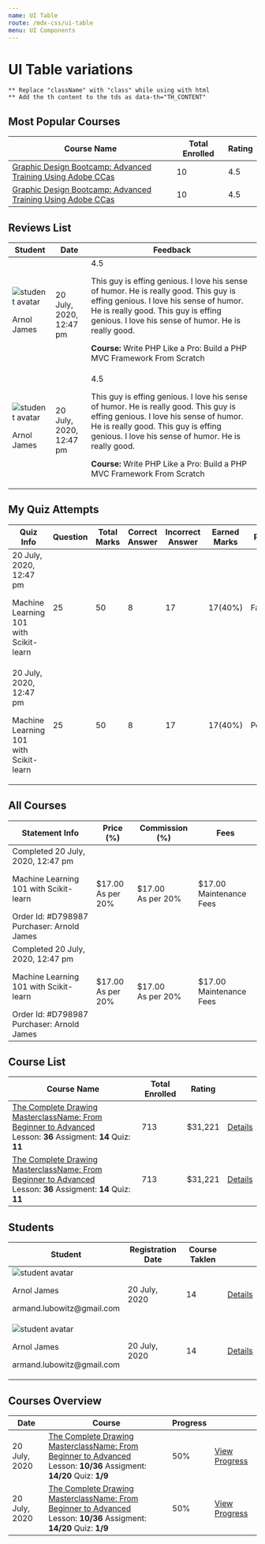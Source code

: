```yaml
---
name: UI Table
route: /mdx-css/ui-table
menu: UI Components
---
```



# UI Table variations
`** Replace "className" with "class" while using with html` <br />
`** Add the th content to the tds as data-th="TH_CONTENT" `

## Most Popular Courses

<Playground>
	<div className="tutor-ui-table-responsive">
		<table className="tutor-ui-table table-popular-courses">
			<thead>
				<tr>
					<th>
						<span className="text-regular-small color-text-subsued">Course Name</span>
					</th>
					<th>
						<div className="inline-flex-center color-text-subsued">
							<span className="text-regular-small">Total Enrolled</span>
							<span className="tutor-v2-icon-test icon-ordering-a-to-z-filled"></span>
						</div>
					</th>
					<th>
						<div className="inline-flex-center color-text-subsued">
							<span className="text-regular-small">Rating</span>
							<span className="tutor-v2-icon-test icon-ordering-a-to-z-filled"></span>
						</div>
					</th>
				</tr>
			</thead>
			<tbody>
				<tr>
					<td data-th="Course Name" className="column-fullwidth">
						<div className="td-course text-medium-body color-text-primary">
							<a href="#">Graphic Design Bootcamp: Advanced Training Using Adobe CCas</a>
						</div>
					</td>
					<td data-th="Total Enrolled">
						<span className="text-medium-caption color-text-primary">10</span>
					</td>
					<td data-th="Course Name">
						<div className="td-tutor-rating text-regular-body color-text-subsued">
							<div className="tutor-ratings">
								<div className="tutor-rating-stars">
									<span className="tutor-v2-icon-test icon-star-full-filled"></span>
									<span className="tutor-v2-icon-test icon-star-full-filled"></span>
									<span className="tutor-v2-icon-test icon-star-full-filled"></span>
									<span className="tutor-v2-icon-test icon-star-full-filled"></span>
									<span className="tutor-v2-icon-test icon-star-line-filled"></span>
								</div>
								<div className="tutor-rating-text">4.5</div>
							</div>
						</div>
					</td>
				</tr>
				<tr>
					<td data-th="Course Name" className="column-fullwidth">
						<div className="td-course text-medium-body color-text-primary">
							<a href="#">Graphic Design Bootcamp: Advanced Training Using Adobe CCas</a>
						</div>
					</td>
					<td data-th="Total Enrolled">
						<span className="text-medium-caption color-text-primary">10</span>
					</td>
					<td data-th="Rating">
						<div className="td-tutor-rating text-regular-body color-text-subsued">
							<div className="tutor-ratings">
								<div className="tutor-rating-stars">
									<span className="tutor-v2-icon-test icon-star-full-filled"></span>
									<span className="tutor-v2-icon-test icon-star-full-filled"></span>
									<span className="tutor-v2-icon-test icon-star-full-filled"></span>
									<span className="tutor-v2-icon-test icon-star-full-filled"></span>
									<span className="tutor-v2-icon-test icon-star-line-filled"></span>
								</div>
								<div className="tutor-rating-text">4.5</div>
							</div>
						</div>
					</td>
				</tr>
			</tbody>
		</table>
	</div>
</Playground>

## Reviews List

<Playground>
	<div className="tutor-ui-table-responsive">
		<table className="tutor-ui-table table-reviews">
			<thead>
				<tr>
					<th>
						<span className="text-regular-small color-text-subsued">Student</span>
					</th>
					<th>
						<span className="text-regular-small color-text-subsued">Date</span>
					</th>
					<th>
						<span className="text-regular-small color-text-subsued">Feedback</span>
					</th>
				</tr>
			</thead>
			<tbody>
				<tr>
					<td data-th="Student" className="column-fullwidth">
						<div className="td-avatar">
							<img src="https://i.imgur.com/CckCKYQ.jpeg" alt="student avatar" />
							<p className="text-medium-body color-text-primary">Arnol James</p>
						</div>
					</td>
					<td data-th="Date">
						<span className="text-medium-caption color-text-primary">20 July, 2020, <br/> 12:47 pm</span>
					</td>
					<td data-th="Feedback">
						<div className="td-feedback">
							<div className="td-tutor-rating text-regular-body color-text-subsued">
								<div className="tutor-ratings">
									<div className="tutor-rating-stars">
										<span className="tutor-v2-icon-test icon-star-full-filled"></span>
										<span className="tutor-v2-icon-test icon-star-full-filled"></span>
										<span className="tutor-v2-icon-test icon-star-full-filled"></span>
										<span className="tutor-v2-icon-test icon-star-full-filled"></span>
										<span className="tutor-v2-icon-test icon-star-line-filled"></span>
									</div>
									<div className="tutor-rating-text">4.5</div>
								</div>
							</div>
							<p className="review-text color-text-subsued">
								This guy is effing genious. I love his sense of humor. He is really good. This guy is effing genious. I
								love his sense of humor. He is really good. This guy is effing genious. I love his sense of humor. He is
								really good.
							</p>
							<p className="course-name text-medium-small color-text-title">
								<strong>Course: </strong>Write PHP Like a Pro: Build a PHP MVC Framework From Scratch
							</p>
						</div>
					</td>
				</tr>
				<tr>
					<td data-th="Student" className="column-fullwidth">
						<div className="td-avatar">
							<img src="https://i.imgur.com/CckCKYQ.jpeg" alt="student avatar" />
							<p className="text-medium-body color-text-primary">Arnol James</p>
						</div>
					</td>
					<td data-th="Date">
						<span className="text-medium-caption color-text-primary">20 July, 2020, <br/> 12:47 pm</span>
					</td>
					<td data-th="Feedback">
						<div className="td-feedback">
							<div className="td-tutor-rating text-regular-body color-text-subsued">
								<div className="tutor-ratings">
									<div className="tutor-rating-stars">
										<span className="tutor-v2-icon-test icon-star-full-filled"></span>
										<span className="tutor-v2-icon-test icon-star-full-filled"></span>
										<span className="tutor-v2-icon-test icon-star-full-filled"></span>
										<span className="tutor-v2-icon-test icon-star-full-filled"></span>
										<span className="tutor-v2-icon-test icon-star-line-filled"></span>
									</div>
									<div className="tutor-rating-text">4.5</div>
								</div>
							</div>
							<p className="review-text color-text-subsued">
								This guy is effing genious. I love his sense of humor. He is really good. This guy is effing genious. I
								love his sense of humor. He is really good. This guy is effing genious. I love his sense of humor. He is
								really good.
							</p>
							<p className="course-name text-medium-small color-text-title">
								<strong>Course: </strong>Write PHP Like a Pro: Build a PHP MVC Framework From Scratch
							</p>
						</div>
					</td>
				</tr>
			</tbody>
		</table>
	</div>
</Playground>

## My Quiz Attempts

<Playground>
	<div className="tutor-ui-table-responsive">
		<table className="tutor-ui-table my-quiz-attempts">
			<thead>
				<tr>
					<th><span className="text-regular-small color-text-subsued">Quiz Info</span></th>
					<th><span className="text-regular-small color-text-subsued">Question</span></th>
					<th><span className="text-regular-small color-text-subsued">Total Marks</span></th>
					<th><span className="text-regular-small color-text-subsued">Correct Answer</span></th>
					<th><span className="text-regular-small color-text-subsued">Incorrect Answer</span></th>
					<th><span className="text-regular-small color-text-subsued">Earned Marks</span></th>
					<th><span className="text-regular-small color-text-subsued">Result</span></th>
					<th className="tutor-shrink"></th>
				</tr>
			</thead>
			<tbody>
				<tr>
					<td data-th="Quiz Info" className="column-fullwidth">
						<div className="td-statement-info">
							<span className="text-regular-small color-text-primary">20 July, 2020, 12:47 pm</span>
							<p className="text-medium-body color-text-primary">Machine Learning 101 with Scikit-learn</p>
						</div>
					</td>
					<td data-th="Question"><span class="text-medium-caption color-text-primary">25</span></td>
					<td data-th="Total Marks"><span class="text-medium-caption color-text-primary">50</span></td>
					<td data-th="Total Marks"><span class="text-medium-caption color-text-primary">8</span></td>
					<td data-th="Total Marks"><span class="text-medium-caption color-text-primary">17</span></td>
					<td data-th="Total Marks"><span class="text-medium-caption color-text-primary">17(40%)</span></td>
					<td data-th="Result"><span class="tutor-badge-label label-danger">Fail</span></td>
					<td data-th="URL"><div class="inline-flex-center td-action-btns"><a href="#" class="btn-outline tutor-btn">Details</a></div></td>
				</tr>
				<tr>
					<td data-th="Quiz Info" className="column-fullwidth">
						<div className="td-statement-info">
							<span className="text-regular-small color-text-primary">20 July, 2020, 12:47 pm</span>
							<p className="text-medium-body color-text-primary">Machine Learning 101 with Scikit-learn</p>
						</div>
					</td>
					<td data-th="Question"><span class="text-medium-caption color-text-primary">25</span></td>
					<td data-th="Total Marks"><span class="text-medium-caption color-text-primary">50</span></td>
					<td data-th="Total Marks"><span class="text-medium-caption color-text-primary">8</span></td>
					<td data-th="Total Marks"><span class="text-medium-caption color-text-primary">17</span></td>
					<td data-th="Total Marks"><span class="text-medium-caption color-text-primary">17(40%)</span></td>
					<td data-th="Result"><span class="tutor-badge-label label-warning">Pending</span></td>
					<td data-th="URL"><div class="inline-flex-center td-action-btns"><a href="#" class="btn-outline tutor-btn">Details</a></div></td>
				</tr>
			</tbody>
		</table>
	</div>
</Playground>

## All Courses

<Playground>
	<div className="tutor-ui-table-responsive">
		<table className="tutor-ui-table table-all-courses">
			<thead>
				<tr>
					<th>
						<span className="text-regular-small color-text-subsued">Statement Info</span>
					</th>
					<th>
						<span className="text-regular-small color-text-subsued">Price (%)</span>
					</th>
					<th>
						<span className="text-regular-small color-text-subsued">Commission (%)</span>
					</th>
					<th>
						<span className="text-regular-small color-text-subsued">Fees</span>
					</th>
				</tr>
			</thead>
			<tbody>
				<tr>
					<td data-th="Statement Info" className="column-fullwidth">
						<div className="td-statement-info">
							<div className="meta-data-1 inline-flex-center">
								<span className="tutor-badge-label label-success">Completed</span>
								<span className="text-regular-small color-text-primary">20 July, 2020, 12:47 pm</span>
							</div>
							<p className="meta-data-2 text-medium-body color-text-primary">Machine Learning 101 with Scikit-learn</p>
							<div className="meta-data-3 inline-flex-center text-regular-small color-text-title">
								<span>Order Id: #D798987</span>
								<div className="inline-flex-center">
									<span>Purchaser: Arnold James</span>
								</div>
							</div>
						</div>
					</td>
					<td data-th="Price (%)">
						<span className="text-medium-caption color-text-primary">
							$17.00 <br />
							<span className="text-regular-small color-text-hints">As per 20%</span>
						</span>
					</td>
					<td data-th="Commission (%)">
						<span className="text-medium-caption color-text-primary">
							$17.00 <br />
							<span className="text-regular-small color-text-hints">As per 20%</span>
						</span>
					</td>
					<td data-th="Fees">
						<span className="text-medium-caption color-text-primary">
							$17.00 <br />
							<span className="text-regular-small color-text-hints">Maintenance Fees</span>
						</span>
					</td>
				</tr>
				<tr>
					<td data-th="Statement Info" className="column-fullwidth">
						<div className="td-statement-info">
							<div className="meta-data-1 inline-flex-center">
								<span className="tutor-badge-label label-success">Completed</span>
								<span className="text-regular-small color-text-primary">20 July, 2020, 12:47 pm</span>
							</div>
							<p className="meta-data-2 text-medium-body color-text-primary">Machine Learning 101 with Scikit-learn</p>
							<div className="meta-data-3 inline-flex-center text-regular-small color-text-title">
								<span>Order Id: #D798987</span>
								<div className="inline-flex-center">
									<span>Purchaser: Arnold James</span>
								</div>
							</div>
						</div>
					</td>
					<td data-th="Price (%)">
						<span className="text-medium-caption color-text-primary">
							$17.00 <br />
							<span className="text-regular-small color-text-hints">As per 20%</span>
						</span>
					</td>
					<td data-th="Commission (%)">
						<span className="text-medium-caption color-text-primary">
							$17.00 <br />
							<span className="text-regular-small color-text-hints">As per 20%</span>
						</span>
					</td>
					<td data-th="Fees">
						<span className="text-medium-caption color-text-primary">
							$17.00 <br />
							<span className="text-regular-small color-text-hints">Maintenance Fees</span>
						</span>
					</td>
				</tr>
			</tbody>
		</table>
	</div>
</Playground>

## Course List

<Playground>
	<div className="tutor-ui-table-responsive">
		<table className="tutor-ui-table table-popular-courses">
			<thead>
				<tr>
					<th>
						<span className="text-regular-small color-text-subsued">Course Name</span>
					</th>
					<th>
						<div className="inline-flex-center color-text-subsued">
							<span className="text-regular-small">Total Enrolled</span>
							<span className="tutor-v2-icon-test icon-order-down-filled"></span>
						</div>
					</th>
					<th>
						<div className="inline-flex-center color-text-subsued">
							<span className="text-regular-small">Rating</span>
							<span className="tutor-v2-icon-test icon-order-down-filled"></span>
						</div>
					</th>
					<th className="tutor-shrink"></th>
				</tr>
			</thead>
			<tbody>
				<tr>
					<td data-th="Course Name" className="column-fullwidth">
						<div className="color-text-primary td-course text-medium-body">
							<a href="#">The Complete Drawing MasterclassName: From Beginner to Advanced</a>
							<div className="course-meta">
								<span className="color-text-subsued text-regular-caption">
									Lesson: <strong className="text-medium-caption">36</strong>
								</span>
								<span className="color-text-subsued text-regular-caption">
									Assigment: <strong className="text-medium-caption">14</strong>
								</span>
								<span className="color-text-subsued text-regular-caption">
									Quiz: <strong className="text-medium-caption">11</strong>
								</span>
							</div>
						</div>
					</td>
					<td data-th="Total Enrolled">
						<span className="color-text-primary text-medium-caption">713</span>
					</td>
					<td data-th="Rating">
						<span className="color-text-primary text-medium-caption">$31,221</span>
					</td>
					<td data-th="URL">
						<div className="inline-flex-center td-action-btns">
							<a href="#" className="btn-outline tutor-btn">
								Details
							</a>
							<a href="#" className="btn-text">
								<span className="tutor-v2-icon-test icon-detail-link-filled"></span>
							</a>
						</div>
					</td>
				</tr>
				<tr>
					<td data-th="Course Name" className="column-fullwidth">
						<div className="color-text-primary td-course text-medium-body">
							<a href="#">The Complete Drawing MasterclassName: From Beginner to Advanced</a>
							<div className="course-meta">
								<span className="color-text-subsued text-regular-caption">
									Lesson: <strong className="text-medium-caption">36</strong>
								</span>
								<span className="color-text-subsued text-regular-caption">
									Assigment: <strong className="text-medium-caption">14</strong>
								</span>
								<span className="color-text-subsued text-regular-caption">
									Quiz: <strong className="text-medium-caption">11</strong>
								</span>
							</div>
						</div>
					</td>
					<td data-th="Total Enrolled">
						<span className="color-text-primary text-medium-caption">713</span>
					</td>
					<td data-th="Rating">
						<span className="color-text-primary text-medium-caption">$31,221</span>
					</td>
					<td data-th="URL">
						<div className="inline-flex-center td-action-btns">
							<a href="#" className="btn-outline tutor-btn">
								Details
							</a>
							<a href="#" className="btn-text">
								<span className="tutor-v2-icon-test icon-detail-link-filled"></span>
							</a>
						</div>
					</td>
				</tr>
			</tbody>
		</table>
	</div>
</Playground>

## Students

<Playground>
	<div className="tutor-ui-table-responsive">
		<table className="tutor-ui-table table-students">
			<thead>
				<tr>
					<th>
						<div className="inline-flex-center color-text-subsued">
							<span className="text-regular-small">Student</span>
							<span className="tutor-v2-icon-test icon-ordering-a-to-z-filled"></span>
						</div>
					</th>
					<th>
						<div className="inline-flex-center color-text-subsued">
							<span className="text-regular-small">Registration Date</span>
							<span className="tutor-v2-icon-test icon-order-down-filled"></span>
						</div>
					</th>
					<th>
						<div className="inline-flex-center color-text-subsued">
							<span className="text-regular-small">Course Taklen</span>
							<span className="tutor-v2-icon-test icon-order-down-filled"></span>
						</div>
					</th>
					<th className="tutor-shrink"></th>
				</tr>
			</thead>
			<tbody>
				<tr>
					<td data-th="Student">
						<div className="td-avatar">
							<img src="https://i.imgur.com/CckCKYQ.jpeg" alt="student avatar" />
							<div>
								<p className="color-text-primary text-medium-body">Arnol James</p>
								<p className="color-text-title text-regular-small">armand.lubowitz@gmail.com</p>
							</div>
						</div>
					</td>
					<td data-th="Registration Date">
						<span className="color-text-primary text-regular-caption">20 July, 2020</span>
					</td>
					<td data-th="Course Taklen">
						<span className="color-text-primary text-medium-caption">14</span>
					</td>
					<td data-th="URL">
						<div className="inline-flex-center td-action-btns">
							<a href="#" className="btn-outline tutor-btn">
								Details
							</a>
						</div>
					</td>
				</tr>
				<tr>
					<td data-th="Student">
						<div className="td-avatar">
							<img src="https://i.imgur.com/CckCKYQ.jpeg" alt="student avatar" />
							<div>
								<p className="color-text-primary text-medium-body">Arnol James</p>
								<p className="color-text-title text-regular-small">armand.lubowitz@gmail.com</p>
							</div>
						</div>
					</td>
					<td data-th="Registration Date">
						<span className="color-text-primary text-regular-caption">20 July, 2020</span>
					</td>
					<td data-th="Course Taklen">
						<span className="color-text-primary text-medium-caption">14</span>
					</td>
					<td data-th="URL">
						<div className="inline-flex-center td-action-btns">
							<a href="#" className="btn-outline tutor-btn">
								Details
							</a>
						</div>
					</td>
				</tr>
			</tbody>
		</table>
	</div>
</Playground>

## Courses Overview

<Playground>
	<div className="tutor-ui-table-responsive">
		<table className="tutor-ui-table table-course-overview">
			<thead>
				<tr>
					<th>
						<div className="inline-flex-center color-text-subsued">
							<span className="text-regular-small">Date</span>
							<span className="tutor-v2-icon-test icon-order-down-filled"></span>
						</div>
					</th>
					<th>
						<div className="inline-flex-center color-text-subsued">
							<span className="text-regular-small">Course</span>
						</div>
					</th>
					<th>
						<div className="inline-flex-center color-text-subsued">
							<span className="text-regular-small">Progress</span>
						</div>
					</th>
					<th className="tutor-shrink"></th>
				</tr>
			</thead>
			<tbody>
				<tr>
					<td data-th="Data">
						<span className="text-regular-caption color-text-primary">20 July, 2020</span>
					</td>
					<td data-th="Course">
						<div className="td-course text-medium-body color-text-primary">
							<a href="#">The Complete Drawing MasterclassName: From Beginner to Advanced</a>
							<div className="course-meta">
								<span className="color-text-subsued text-regular-caption">
									Lesson: <strong className="text-medium-caption">10/36</strong>
								</span>
								<span className="color-text-subsued text-regular-caption">
									Assigment: <strong className="text-medium-caption">14/20</strong>
								</span>
								<span className="color-text-subsued text-regular-caption">
									Quiz: <strong className="text-medium-caption">1/9</strong>
								</span>
							</div>
						</div>
					</td>
					<td data-th="Progress">
						<div className="td-progress inline-flex-center">
							<div className="progress-bar" style={{"--progress-value": "50%"}}>
								<div className="progress-value"></div>
							</div>
							<div className="progress-text text-medium-caption color-text-primary">50%</div>
						</div>
					</td>
					<td data-th="URL">
						<div className="td-action-btns inline-flex-center">
							<a href="#" className="tutor-btn btn-outline">
								View Progress
							</a>
						</div>
					</td>
				</tr>
				<tr>
					<td data-th="Data">
						<span className="text-regular-caption color-text-primary">20 July, 2020</span>
					</td>
					<td data-th="Course">
						<div className="td-course text-medium-body color-text-primary">
							<a href="#">The Complete Drawing MasterclassName: From Beginner to Advanced</a>
							<div className="course-meta">
								<span className="color-text-subsued text-regular-caption">
									Lesson: <strong className="text-medium-caption">10/36</strong>
								</span>
								<span className="color-text-subsued text-regular-caption">
									Assigment: <strong className="text-medium-caption">14/20</strong>
								</span>
								<span className="color-text-subsued text-regular-caption">
									Quiz: <strong className="text-medium-caption">1/9</strong>
								</span>
							</div>
						</div>
					</td>
					<td data-th="Progress">
						<div className="td-progress inline-flex-center">
							<div className="progress-bar" style={{"--progress-value": "50%"}}>
								<div className="progress-value"></div>
							</div>
							<div className="progress-text text-medium-caption color-text-primary">50%</div>
						</div>
					</td>
					<td data-th="URL">
						<div className="td-action-btns inline-flex-center">
							<a href="#" className="tutor-btn btn-outline">
								View Progress
							</a>
						</div>
					</td>
				</tr>
			</tbody>
		</table>
	</div>
</Playground>
